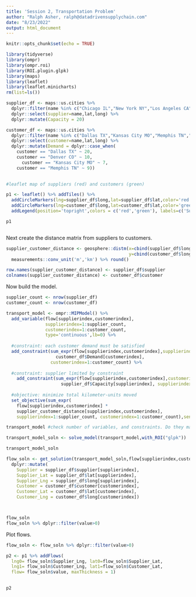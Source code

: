 ---
title: 'Session 2, Transportation Problem'
author: "Ralph Asher, ralph@datadrivensupplychain.com"
date: "8/23/2022"
output: html_document
---

```{r setup, include=FALSE}
knitr::opts_chunk$set(echo = TRUE)

library(tidyverse)
library(ompr)
library(ompr.roi)
library(ROI.plugin.glpk)
library(maps)
library(leaflet)
library(leaflet.minicharts)
rm(list=ls())

```


```{r Vector & Distance Matrix Setup}

supplier_df <- maps::us.cities %>%
  dplyr::filter(name %in% c("Chicago IL","New York NY","Los Angeles CA")) %>%
  dplyr::select(supplier=name,lat,long) %>%
  dplyr::mutate(Capacity = 20)

customer_df <- maps::us.cities %>%
  dplyr::filter(name %in% c("Dallas TX","Kansas City MO","Memphis TN","Denver CO")) %>%
  dplyr::select(customer=name,lat,long) %>%
  dplyr::mutate(Demand = dplyr::case_when(
    customer == "Dallas TX" ~ 20,
    customer == "Denver CO" ~ 10,
      customer == "Kansas City MO" ~ 7,
    customer == "Memphis TN" ~ 9))
    

#leaflet map of suppliers (red) and customers (green)

p1 <- leaflet() %>% addTiles() %>%
  addCircleMarkers(lng=supplier_df$long,lat=supplier_df$lat,color='red',radius=3) %>%
  addCircleMarkers(lng=customer_df$long,lat=customer_df$lat,color='green',radius=3) %>%
  addLegend(position='topright',colors = c('red','green'), labels=c('Supplier','Customer'))

p1



```

Next create the distance matrix from suppliers to customers.

```{r build distance matrix}

supplier_customer_distance <- geosphere::distm(x=cbind(supplier_df$long,supplier_df$lat),
                                               y=cbind(customer_df$long,customer_df$lat)) %>%
  measurements::conv_unit('m','km') %>% round()

row.names(supplier_customer_distance) <- supplier_df$supplier
colnames(supplier_customer_distance) <- customer_df$customer


```

Now build the model.

```{r Transportation Model}


supplier_count <- nrow(supplier_df)
customer_count <- nrow(customer_df)

transport_model <- ompr::MIPModel() %>%
  add_variable(flow[supplierindex,customerindex],
               supplierindex=1:supplier_count,
               customerindex=1:customer_count,
               type='continuous',lb=0) %>%
  
  #constraint: each customer demand must be satisfied
  add_constraint(sum_expr(flow[supplierindex,customerindex],supplierindex=1:supplier_count) ==
                   customer_df$Demand[customerindex], 
                 customerindex=1:customer_count) %>%
  
  #constraint: supplier limited by constraint
    add_constraint(sum_expr(flow[supplierindex,customerindex],customerindex=1:customer_count) <=
                     supplier_df$Capacity[supplierindex], supplierindex=1:supplier_count) %>%
  
  #objective: minimize total kilometer-units moved
  set_objective(sum_expr(
    flow[supplierindex,customerindex] *
    supplier_customer_distance[supplierindex,customerindex],
    supplierindex=1:supplier_count, customerindex=1:customer_count),sense='min')

transport_model #check number of variables, and constraints. Do they make sense?

transport_model_soln <- solve_model(transport_model,with_ROI("glpk"))

transport_model_soln

flow_soln <- get_solution(transport_model_soln,flow[supplierindex,customerindex]) %>%
  dplyr::mutate(
    Supplier = supplier_df$supplier[supplierindex],
    Supplier_Lat = supplier_df$lat[supplierindex],
    Supplier_Lng = supplier_df$long[supplierindex],
    Customer = customer_df$customer[customerindex],
    Customer_Lat = customer_df$lat[customerindex],
    Customer_Lng = customer_df$long[customerindex])



flow_soln
flow_soln %>% dplyr::filter(value>0)
```

Plot flows.

```{r plot flows}

flow_soln <- flow_soln %>% dplyr::filter(value>0)

p2 <- p1 %>% addFlows(
  lng0= flow_soln$Supplier_Lng, lat0=flow_soln$Supplier_Lat,
  lng1= flow_soln$Customer_Lng, lat1=flow_soln$Customer_Lat,
  flow= flow_soln$value, maxThickness = 1)
  

p2  
```

